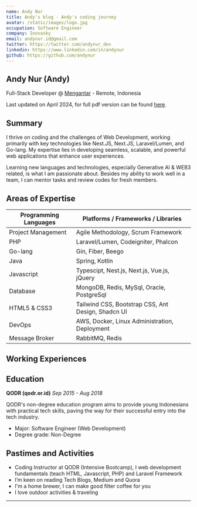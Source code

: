 ```yaml
---
name: Andy Nur
title: Andy's blog - Andy's coding journey
avatar: /static/images/logo.jpg
occupation: Software Engineer
company: Inovasky
email: andynur.id@gmail.com
twitter: https://twitter.com/andynur_dev
linkedin: https://www.linkedin.com/in/andynur
github: https://github.com/andynur
---
```



## Andy Nur (Andy)

Full-Stack Developer @ [Mengantar](https://mengantar.com) - Remote, Indonesia

Last updated on April 2024, for full pdf version can be found [here](https://drive.google.com/file/d/1sMB32xVUaisjxeaNIu0ruXxNEtArLNVJ/view?usp=sharing).

## Summary

I thrive on coding and the challenges of Web Development, working primarily with key technologies like Nest.JS, Next.JS, Laravel/Lumen, and Go-lang. My expertise lies in developing seamless, scalable, and powerful web applications that enhance user experiences.

Learning new languages and technologies, especially Generative AI & WEB3 related, is what I am passionate about. Besides my ability to work well in a team, I can mentor tasks and review codes for fresh members.

## Areas of Expertise

| Programming Languages | Platforms / Frameworks / Libraries                 |
| --------------------- | -------------------------------------------------- |
| Project Management    | Agile Methodology, Scrum Framework                 |
| PHP                   | Laravel/Lumen, Codeigniter, Phalcon                |
| Go-lang               | Gin, Fiber, Beego                                  |
| Java                  | Spring, Kotlin                                     |
| Javascript            | Typescipt, Nest.js, Next.js, Vue.js, jQuery        |
| Database              | MongoDB, Redis, MySql, Oracle, PostgreSql          |
| HTML5 & CSS3          | Tailwind CSS, Bootstrap CSS, Ant Design, Shadcn UI |
| DevOps                | AWS, Docker, Linux Administration, Deployment      |
| Message Broker        | RabbitMQ, Redis                                    |

## Working Experiences

<Timeline />

## Education

**QODR (qodr.or.id)**
_Sep 2015 - Aug 2018_

QODR's non-degree education program aims to provide young Indonesians with practical tech skills,
paving the way for their successful entry into the tech industry.

- Major: Software Engineer (Web Development)
- Degree grade: Non-Degree

## Pastimes and Activities

- Coding Instructor at QODR (Intensive Bootcamp), I web development fundamentals (teach HTML, Javascript, PHP) and Laravel Framework
- I’m keen on reading Tech Blogs, Medium and Quora
- I'm a home brewer, I can make good filter coffee for you
- I love outdoor activities & traveling

---
